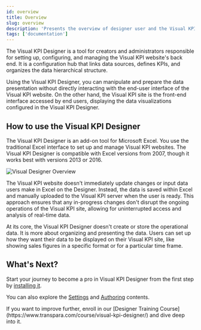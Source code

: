 ```yaml
---
id: overview
title: Overview
slug: overview
description: 'Presents the overview of designer user and the Visual KPI design toll.'
tags: ['documentation']
---
```


The Visual KPI Designer is a tool for creators and administrators responsible for setting up, configuring, and managing the Visual KPI website's back end. It is a configuration hub that links data sources, defines KPIs, and organizes the data hierarchical structure.

Using the Visual KPI Designer, you can manipulate and prepare the data presentation without directly interacting with the end-user interface of the Visual KPI website. On the other hand, the Visual KPI site is the front-end interface accessed by end users, displaying the data visualizations configured in the Visual KPI Designer.

## How to use the Visual KPI Designer

The Visual KPI Designer is an add-on tool for Microsoft Excel. You use the traditional Excel interface to set up and manage Visual KPI websites. The Visual KPI Designer is compatible with Excel versions from 2007, though it works best with versions 2013 or 2016.

<Image
  src="media/designer/overview/designer-overview.png"
  alt="Visual Designer Overview"
/>

The Visual KPI website doesn't immediately update changes or input data users make in Excel on the Designer. Instead, the data is saved within Excel and manually uploaded to the Visual KPI server when the user is ready. This approach ensures that any in-progress changes don't disrupt the ongoing operations of the Visual KPI site, allowing for uninterrupted access and analysis of real-time data.

At its core, the Visual KPI Designer doesn't create or store the operational data. It is more about organizing and presenting the data. Users can set up how they want their data to be displayed on their Visual KPI site, like showing sales figures in a specific format or for a particular time frame.

## What's Next?

Start your journey to become a pro in Visual KPI Designer from the first step by [installing it](/docs/visual-kpi-designer/installation-and-setup/overview).

You can also explore the [Settings](/docs/visual-kpi-designer/settings/overview) and [Authoring](/docs/visual-kpi-designer/authoring/overview) contents.

<Callout type="training" title="Let's get it started">
If you want to improve further, enroll in our [Designer Training Course](https://www.transpara.com/course/visual-kpi-designer/) and dive deep into it.
</Callout>
